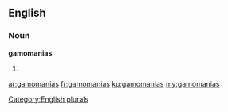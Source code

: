 ==English==

===Noun===
'''gamomanias'''

# {{plural of|[[gamomania]]}}

[[Category:English plurals]]

[[ar:gamomanias]]
[[fr:gamomanias]]
[[ku:gamomanias]]
[[my:gamomanias]]